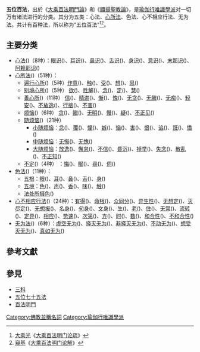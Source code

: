 {{佛教}}
'''五位百法'''，出於《[[大乘百法明門論|大乘百法明門論]]》和《[[顯揚聖教論|顯揚聖教論]]》，是[[瑜伽行唯識學派|瑜伽行唯識學派]]对一切万有诸法进行的分类。其分为五类：心法、[[心所法|心所法]]、色法、心不相应行法、无为法。共计有百种法，所以称为“五位百法”<ref>[[大乘光|大乘光]]《[[大乘百法明门论疏|大乘百法明门论疏]]》</ref><ref>[[窺基|窺基]]《[[大乘百法明门论解|大乘百法明门论解]]》</ref>。

== 主要分类 ==
* [[心法|心法]]({{IAST|citta-dharma}})（8种）：[[眼识|眼识]]({{IAST|cakṣur-vijñāna}})、[[耳识|耳识]]({{IAST|śrotra-vijñāna}})、[[鼻识|鼻识]]({{IAST|ghrāṇa-vijñāna}})、[[舌识|舌识]]({{IAST|jihvā-vijñāna}})、[[身识|身识]]({{IAST|kāya-vijñāna}})、[[意识_(佛教)|意识]]({{IAST|mano-vijñāna}})、[[末那识|末那识]]({{IAST|manas}})、[[阿赖耶识|阿赖耶识]]({{IAST|ālaya-vijñāna}})
* [[心所法|心所法]]({{IAST|caitasika-dharma}})（51种）：
** [[遍行心所|遍行心所]]({{IAST|sarvatraga}})（5种）[[作意|作意]]({{IAST|manaskāra}})、[[觸_(佛教)|触]]({{IAST|sparśa}})、[[受|受]]({{IAST|vedanā}})、[[想_(佛教)|想]]({{IAST|saṃjñā}})、[[思_(佛教)|思]]({{IAST|cetanā}})
** [[别境心所|别境心所]]({{IAST|viniyata}})（5种） [[欲_(心所)|欲]]({{IAST|chanda}})、[[胜解|胜解]]({{IAST|adhimokṣa}})、[[念_(佛教)|念]]({{IAST|smṛti}})、[[三摩地|定]]({{IAST|samādhi}})、[[慧_(佛教)|慧]]({{IAST|prajñā}})
** [[善心所|善心所]]({{IAST|kuśala}})（11种） [[信_(佛教)|信]]({{IAST|śraddhā}})、[[精进|精进]]({{IAST|vīrya}})、[[慚_(佛教)|慚]]({{IAST|hrī}})、[[愧_(佛教)|愧]]({{IAST|apatrāpya}})、[[無貪|无贪]]({{IAST|alobha}})、[[無瞋|无瞋]]({{IAST|adveṣa}})、[[无痴|无痴]]({{IAST|amoha}})、[[轻安|轻安]]({{IAST|praśrabdhi}})、[[不放逸|不放逸]]({{IAST|apramāda}})、[[行捨|行捨]]({{IAST|upekṣa}})、[[不害|不害]]({{IAST|avihiṃsā}})
** [[煩惱_(佛教)|烦恼]]({{IAST|kleśa}})（6种） [[貪_(佛教)|贪]]({{IAST|rāga}})、[[恚_(佛教)|瞋]]({{IAST|pratigha}})、[[無明|无明]]({{IAST|avidyā}})、[[慢|慢]]({{IAST|māna}})、[[疑|疑]]({{IAST|vicikitsā}})、[[不正见|不正见]]({{IAST|dṛṣṭi}})
** [[随烦恼|随烦恼]]({{IAST|upakleśa}})（21种）
*** [[小随烦恼|小随烦恼]]：[[忿|忿]]({{IAST|krodha}})、[[覆|覆]]({{IAST|mrakṣa}})、[[慳_(佛教)|悭]]({{IAST|mātsarya}})、[[嫉_(佛教)|嫉]]({{IAST|īrasyā}})、[[惱_(佛教)|恼]]({{IAST|pradāsa}})、[[害_(佛教)|害]]({{IAST|vihiṃsā}})、[[恨_(佛教)|恨]]({{IAST|upanāha}})、[[谄|谄]]({{IAST|śāṭhya}})、[[诳|诳]]({{IAST|māyā}})、[[憍|憍]]({{IAST|mada}})
*** [[中随烦恼|中随烦恼]]：[[无惭|无惭]]({{IAST|āhrīkya}})、[[无愧|无愧]]({{IAST|anapatrāpya}})
*** [[大随烦恼|大随烦恼]]：[[放逸|放逸]]({{IAST|pramāda}})、[[懈怠|懈怠]]({{IAST|kausīdya}})、[[不信_(佛教)|不信]]({{IAST|āśraddhya}})、[[昏沉|昏沉]]({{IAST|styāna}})、[[掉举|掉举]]({{IAST|auddhatya}})、[[失念|失念]]({{IAST|muṣitasmṛtitā}})、[[散乱|散乱]]({{IAST|vikṣepa}})、[[不正知|不正知]]({{IAST|asaṃprajanya}})
**[[不定|不定]]({{IAST|aniyata}})（4种） ：[[悔_(佛教)|悔]]({{IAST|kaukṛtya}})、[[眠_(佛教)|眠]]({{IAST|middha}})、[[寻_(佛教)|尋]]({{IAST|vitarka}})、[[伺_(佛教)|伺]]({{IAST|vicāra}})
* [[色法|色法]]({{IAST|rūpa-dharma}})（11种）：
** [[五根|五根]]：[[六根|眼]]({{IAST|cakṣus}})、[[六根|耳]]({{IAST|śrotra}})、[[六根|鼻]]({{IAST|ghrāṇa}})、[[六根|舌]]({{IAST|jihvā}})、[[六根|身]]({{IAST|kāya}})
** [[五境|五境]]：[[色_(佛教)|色]]({{IAST|rūpa}})、[[色_(佛教)|声]]({{IAST|śabda}})、[[色_(佛教)|香]]({{IAST|gandha}})、[[色_(佛教)|味]]({{IAST|rasa}})、[[色_(佛教)|触]]({{IAST|spraṣṭavya}})
** [[法处所摄色|法处所摄色]]({{IAST|dharmāyatanikāni rūpāni}})
* [[心不相应行法|心不相应行法]]({{IAST|citta-viprayukta-saṃskāra-dharma}})（24种）：[[有得|有得]]({{IAST|prāpti}})、[[命根|命根]]({{IAST|jīvitendriya}})、[[众同分|众同分]]({{IAST|nikāya-sabhāga}})、[[异生性|异生性]]({{IAST|visabhāga}})、[[无想定|无想定]]({{IAST|asaṃjñi-samāpatti}})、[[灭尽定|灭尽定]]({{IAST|nirodha-samāpatti}})、[[无想报|无想报]]({{IAST|āsaṃjñika}})、[[名身_(佛教)|名身]]({{IAST|nāma-kāya}})、[[句身_(佛教)|句身]]({{IAST|pada-kāya}})、[[文身_(佛教)|文身]]({{IAST|vyañjana-kāya}})、[[生_(佛教)|生]]({{IAST|jāti}})、[[老_(佛教)|老]]({{IAST|jarā}})、[[住|住]]({{IAST|sthiti}})、[[无常_(佛教)|无常]]({{IAST|anityatā}})、[[流转|流转]]({{IAST|pravṛtti}})、[[定异|定异]]({{IAST|pratiniyama}})、[[相应|相应]]({{IAST|yoga}})、[[势速|势速]]({{IAST|jāva}})、[[次第|次第]]({{IAST|anukrama}})、[[方|方]]({{IAST|deśa}})、[[時_(古印度)|时]]({{IAST|kāla}})、[[数|数]]({{IAST|saṃkhyā}})、[[和合性|和合性]]({{IAST|sāmagrī}})、[[不和合性|不和合性]]({{IAST|asāmagrī}})
* [[无为法|无为法]]({{IAST|asaṃskṛta-dharma}})（6种）：[[虚空无为|虚空无为]]({{IAST|ākāśa}})、[[無為法|择灭无为]]({{IAST|pratisaṃkhyā-nirodha}})、[[無為法|非择灭无为]]({{IAST|apratisaṃkhyā-nirodha}})、[[無為法|不动无为]]({{IAST|āniñjya}})、[[無為法|想受灭无为]]({{IAST|saṃjñā-vedayita-nirodha}})、[[真如无为|真如无为]]({{IAST|tathatā}})

==參考文獻==
<div class="references-small">
<references />
</div>
==參見==
*[[三科|三科]]
*[[五位七十五法|五位七十五法]]
*[[百法明門|百法明門]]

{{唯识}}
[[Category:佛教並稱名詞|Category:佛教並稱名詞]]
[[Category:瑜伽行唯識學派|Category:瑜伽行唯識學派]]